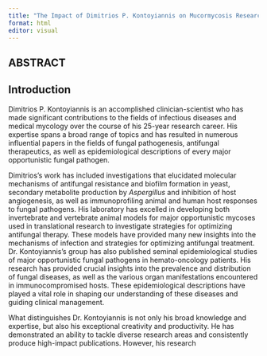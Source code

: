 ```yaml
---
title: "The Impact of Dimitrios P. Kontoyiannis on Mucormycosis Research and Medical Mycology"
format: html
editor: visual
---
```


## ABSTRACT

## Introduction

Dimitrios P. Kontoyiannis is an accomplished clinician-scientist who has made significant contributions to the fields of infectious diseases and medical mycology over the course of his 25-year research career. His expertise spans a broad range of topics and has resulted in numerous influential papers in the fields of fungal pathogenesis, antifungal therapeutics, as well as epidemiological descriptions of every major opportunistic fungal pathogen.

Dimitrios's work has included investigations that elucidated molecular mechanisms of antifungal resistance and biofilm formation in yeast, secondary metabolite production by *Aspergillus* and inhibition of host angiogenesis, as well as immunoprofiling animal and human host responses to fungal pathogens. His laboratory has excelled in developing both invertebrate and vertebrate animal models for major opportunistic mycoses used in translational research to investigate strategies for optimizing antifungal therapy. These models have provided many new insights into the mechanisms of infection and strategies for optimizing antifungal treatment. Dr. Kontoyiannis's group has also published seminal epidemiological studies of major opportunistic fungal pathogens in hemato-oncology patients. His research has provided crucial insights into the prevalence and distribution of fungal diseases, as well as the various organ manifestations encountered in immunocompromised hosts. These epidemiological descriptions have played a vital role in shaping our understanding of these diseases and guiding clinical management.

What distinguishes Dr. Kontoyiannis is not only his broad knowledge and expertise, but also his exceptional creativity and productivity. He has demonstrated an ability to tackle diverse research areas and consistently produce high-impact publications. However, his research

